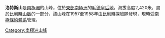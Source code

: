 {{coord|72|32|S|31|11|E|source:GNIS|display=title}}

'''洛特斯山'''是[[南極洲|南極洲]]的山峰，位於[[東部南極洲|東部南極洲]]的[[毛德皇后地|毛德皇后地]]，海拔高度2,420米，屬於[[比利時山脈|比利時山脈]]的一部分，該山峰在1957至1958年由[[比利時|比利時]]探險隊發現，現時受[[南極條約體系|南極條約體系]]管理。

{{Antarctica-geo-stub}}
[[Category:南極洲山峰|Category:南極洲山峰]]